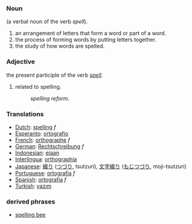 ===Noun===
(a verbal noun of the verb ''spell'').
#an arrangement of letters that form a word or part of a word.
#the process of forming words by putting letters together.
#the study of how words are spelled.

===Adjective===
the present participle of the verb ''[[spell]]''.
#related to spelling.
#:''spelling reform''.

=== Translations ===
*[[Dutch]]: [[spelling]] ''f''
*[[Esperanto]]: [[ortografio]]
*[[French]]: [[orthographe]] ''f''
*[[German]]: [[Rechtschreibung]] ''f''
*[[Indonesian]]: [[eja]]an
*[[Interlingua]]: [[orthographia]]
*[[Japanese]]: [[綴り]] ([[つづり]], tsutzuri), [[文字綴り]] ([[もじつづり]], moji-tsutzuri)
*[[Portuguese]]: [[ortografia]] ''f''
*[[Spanish]]: [[ortografia]] ''f''
*[[Turkish]]: [[yazım]]

===derived phrases===
*[[spelling bee]]
